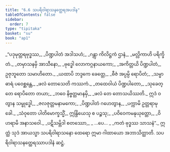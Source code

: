 ```yaml
---
title: "6.6 သပရိဝါရာသနတ္ထေရအပဒါန"
tableOfContents: false
sidebar:
  order: 7
type: "tipitaka"
basket: "su"
book: "ap1"
---
```



<DynamicBreadcrumb />

<Division number="43" book="ap1">

<Paragraph number="1428" type="verses" book="ap1">
_“ပဒုမုတ္တရဗုဒ္ဓဿ,_  
_ပိဏ္ဍပါတံ အဒါသဟံ;_  
_ဂန္တွာ ကိလိဋ္ဌကံ ဌာနံ,_  
_မလ္လိကာဟိ ပရိက္ခိတံ._  

</Paragraph>

</Division>
<Division number="44" book="ap1">

<Paragraph number="1429" type="verses" book="ap1">
_တမှာသနမှိ အာသီနော,_  
_ဗုဒ္ဓေါ လောကဂ္ဂနာယကော;_  
_အကိတ္တယိ ပိဏ္ဍပါတံ,_  
ဥဇုဘူတော သမာဟိတော._  

</Paragraph>

</Division>
<Division number="45" book="ap1">

<Paragraph number="1430" type="verses" book="ap1">
_ယထာပိ ဘဒ္ဒကေ ခေတ္တေ,_  
_ဗီဇံ အပ္ပမ္ပိ ရောပိတံ;_  
_သမ္မာ ဓာရံ ပဝေစ္ဆန္တေ,_  
_ဖလံ တောသေတိ ကဿကံ._  

</Paragraph>

</Division>
<Division number="46" book="ap1">

<Paragraph number="1431" type="verses" book="ap1">
_တထေဝါယံ ပိဏ္ဍပါတော,_  
_သုခေတ္တေ ရောပိတော တယာ;_  
_ဘဝေ နိဗ္ဗတ္တမာနမှိ,_  
_ဖလံ တေ တောသယိဿတိ._  

</Paragraph>

</Division>
<Division number="47" book="ap1">

<Paragraph number="1432" type="verses" book="ap1">
ဣဒံ ဝတွာန သမ္ဗုဒ္ဓေါ,_  
_ဇလဇုတ္တမနာမကော;_  
_ပိဏ္ဍပါတံ ဂဟေတွာန,_  
_ပက္ကာမိ ဥတ္တရာမုခေါ._  

</Paragraph>

</Division>
<Division number="48" book="ap1">

<Paragraph number="1433" type="verses" book="ap1">
_သံဝုတော ပါတိမောက္ခသ္မိံ,_  
ဣန္ဒြိယေသု စ ပဉ္စသု;_  
_ပဝိဝေကမနုယုတ္တော,_  
_ဝိဟရာမိ အနာသဝေါ._  

</Paragraph>

</Division>
<Division number="49" book="ap1">

<Paragraph number="1434" type="verses" book="ap1">
_ပဋိသမ္ဘိဒါ စတဿော,_  
_ …ပေ… _  
_ကတံ ဗုဒ္ဓဿ သာသနံ”._  

</Paragraph>

<Paragraph number="1435" book="ap1">
ဣတ္ထံ သုဒံ အာယသ္မာ သပရိဝါရာသနော ထေရော ဣမာ ဂါထာယော အဘာသိတ္ထာတိ.

</Paragraph>
</Division>

<Paragraph number="1436" type="center" book="ap1">
သပရိဝါရာသနတ္ထေရဿာပဒါနံ ဆဋ္ဌံ.
</Paragraph>